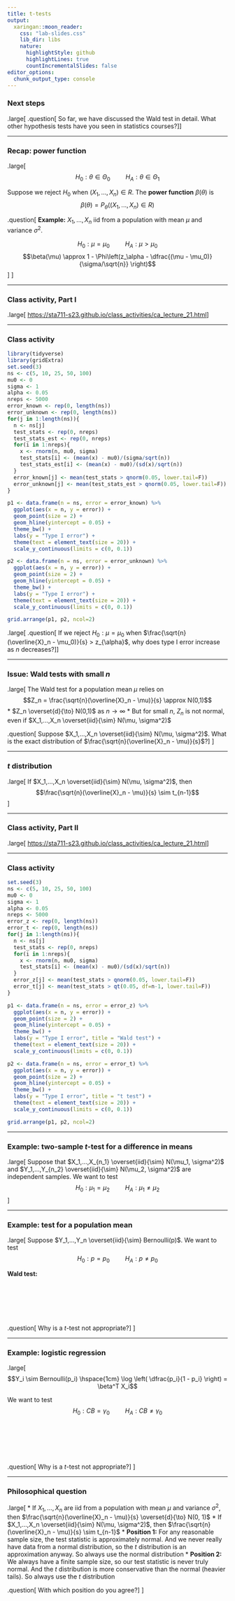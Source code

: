 ```yaml
---
title: t-tests
output:
  xaringan::moon_reader:
    css: "lab-slides.css"
    lib_dir: libs
    nature:
      highlightStyle: github
      highlightLines: true
      countIncrementalSlides: false
editor_options: 
  chunk_output_type: console
---
```


### Next steps

.large[
.question[
So far, we have discussed the Wald test in detail. What other hypothesis tests have you seen in statistics courses?
]
]

---

### Recap: power function

.large[
$$H_0: \theta \in \Theta_0 \hspace{1cm} H_A: \theta \in \Theta_1$$

Suppose we reject $H_0$ when $(X_1,...,X_n) \in R$. The **power function** $\beta(\theta)$ is
$$\beta(\theta) = P_{\theta}((X_1,...,X_n) \in R)$$

.question[
**Example:** $X_1,...,X_n$ iid from a population with mean $\mu$ and variance $\sigma^2$. 

$$H_0: \mu = \mu_0 \hspace{1cm} H_A: \mu > \mu_0$$
$$\beta(\mu) \approx 1 - \Phi\left(z_\alpha - \dfrac{(\mu - \mu_0)}{\sigma/\sqrt{n}} \right)$$
]
]

---

### Class activity, Part I

.large[
[https://sta711-s23.github.io/class_activities/ca_lecture_21.html](https://sta711-s23.github.io/class_activities/ca_lecture_21.html)
]

---

### Class activity

```r
library(tidyverse)
library(gridExtra)
set.seed(3)
ns <- c(5, 10, 25, 50, 100)
mu0 <- 0
sigma <- 1
alpha <- 0.05
nreps <- 5000
error_known <- rep(0, length(ns))
error_unknown <- rep(0, length(ns))
for(j in 1:length(ns)){
  n <- ns[j]
  test_stats <- rep(0, nreps)
  test_stats_est <- rep(0, nreps)
  for(i in 1:nreps){
    x <- rnorm(n, mu0, sigma)
    test_stats[i] <- (mean(x) - mu0)/(sigma/sqrt(n))
    test_stats_est[i] <- (mean(x) - mu0)/(sd(x)/sqrt(n))
  }
  error_known[j] <- mean(test_stats > qnorm(0.05, lower.tail=F))
  error_unknown[j] <- mean(test_stats_est > qnorm(0.05, lower.tail=F))
}

p1 <- data.frame(n = ns, error = error_known) %>%
  ggplot(aes(x = n, y = error)) +
  geom_point(size = 2) +
  geom_hline(yintercept = 0.05) +
  theme_bw() +
  labs(y = "Type I error") +
  theme(text = element_text(size = 20)) +
  scale_y_continuous(limits = c(0, 0.1))

p2 <- data.frame(n = ns, error = error_unknown) %>%
  ggplot(aes(x = n, y = error)) +
  geom_point(size = 2) +
  geom_hline(yintercept = 0.05) +
  theme_bw() +
  labs(y = "Type I error") +
  theme(text = element_text(size = 20)) +
  scale_y_continuous(limits = c(0, 0.1))

grid.arrange(p1, p2, ncol=2)
```

.large[
.question[
If we reject $H_0: \mu = \mu_0$ when $\frac{\sqrt{n}(\overline{X}_n - \mu_0)}{s} > z_{\alpha}$, why does type I error increase as $n$ decreases?
]
]

---

### Issue: Wald tests with small $n$

.large[
The Wald test for a population mean $\mu$ relies on
$$Z_n = \frac{\sqrt{n}(\overline{X}_n - \mu)}{s} \approx N(0,1)$$
* $Z_n \overset{d}{\to} N(0,1)$ as $n \to \infty$
* But for small $n$, $Z_n$ is not normal, even if $X_1,...,X_n \overset{iid}{\sim} N(\mu, \sigma^2)$

.question[
Suppose $X_1,...,X_n \overset{iid}{\sim} N(\mu, \sigma^2)$. What is the exact distribution of $\frac{\sqrt{n}(\overline{X}_n - \mu)}{s}$?
]
]

---

### $t$ distribution

.large[
If $X_1,...,X_n \overset{iid}{\sim} N(\mu, \sigma^2)$, then
$$\frac{\sqrt{n}(\overline{X}_n - \mu)}{s} \sim t_{n-1}$$
]

---

### Class activity, Part II

.large[
[https://sta711-s23.github.io/class_activities/ca_lecture_21.html](https://sta711-s23.github.io/class_activities/ca_lecture_21.html)
]

---

### Class activity

```r
set.seed(3)
ns <- c(5, 10, 25, 50, 100)
mu0 <- 0
sigma <- 1
alpha <- 0.05
nreps <- 5000
error_z <- rep(0, length(ns))
error_t <- rep(0, length(ns))
for(j in 1:length(ns)){
  n <- ns[j]
  test_stats <- rep(0, nreps)
  for(i in 1:nreps){
    x <- rnorm(n, mu0, sigma)
    test_stats[i] <- (mean(x) - mu0)/(sd(x)/sqrt(n))
  }
  error_z[j] <- mean(test_stats > qnorm(0.05, lower.tail=F))
  error_t[j] <- mean(test_stats > qt(0.05, df=n-1, lower.tail=F))
}

p1 <- data.frame(n = ns, error = error_z) %>%
  ggplot(aes(x = n, y = error)) +
  geom_point(size = 2) +
  geom_hline(yintercept = 0.05) +
  theme_bw() +
  labs(y = "Type I error", title = "Wald test") +
  theme(text = element_text(size = 20)) +
  scale_y_continuous(limits = c(0, 0.1))

p2 <- data.frame(n = ns, error = error_t) %>%
  ggplot(aes(x = n, y = error)) +
  geom_point(size = 2) +
  geom_hline(yintercept = 0.05) +
  theme_bw() +
  labs(y = "Type I error", title = "t test") +
  theme(text = element_text(size = 20)) +
  scale_y_continuous(limits = c(0, 0.1))

grid.arrange(p1, p2, ncol=2)
```

---

### Example: two-sample $t$-test for a difference in means

.large[
Suppose that $X_1,...,X_{n_1} \overset{iid}{\sim} N(\mu_1, \sigma^2)$ and $Y_1,...,Y_{n_2} \overset{iid}{\sim} N(\mu_2, \sigma^2)$ are independent samples. We want to test
$$H_0: \mu_1 = \mu_2 \hspace{1cm} H_A: \mu_1 \neq \mu_2$$
]

---

### Example: test for a population mean

.large[
Suppose $Y_1,...,Y_n \overset{iid}{\sim} Bernoulli(p)$. We want to test 
$$H_0: p = p_0 \hspace{1cm} H_A: p \neq p_0$$

**Wald test:**

<br/>

<br/>

<br/>

.question[
Why is a $t$-test not appropriate?
]
]

---

### Example: logistic regression

.large[
$$Y_i \sim Bernoulli(p_i) \hspace{1cm} \log \left( \dfrac{p_i}{1 - p_i} \right) = \beta^T X_i$$

We want to test
$$H_0: CB = \gamma_0 \hspace{1cm} H_A: CB \neq \gamma_0$$

<br/>

<br/>

<br/>

.question[
Why is a $t$-test not appropriate?
]
]

---

### Philosophical question

.large[
* If $X_1,...,X_n$ are iid from a population with mean $\mu$ and variance $\sigma^2$, then $\frac{\sqrt{n}(\overline{X}_n - \mu)}{s} \overset{d}{\to} N(0, 1)$
* If $X_1,...,X_n \overset{iid}{\sim} N(\mu, \sigma^2)$, then $\frac{\sqrt{n}(\overline{X}_n - \mu)}{s} \sim t_{n-1}$
* **Position 1:** For any reasonable sample size, the test statistic is approximately normal. And we never really have data from a normal distribution, so the $t$ distribution is an approximation anyway. So always use the normal distribution
* **Position 2:** We always have a finite sample size, so our test statistic is never truly normal. And the $t$ distribution is more conservative than the normal (heavier tails). So always use the $t$ distribution

.question[
With which position do you agree?
]
]
